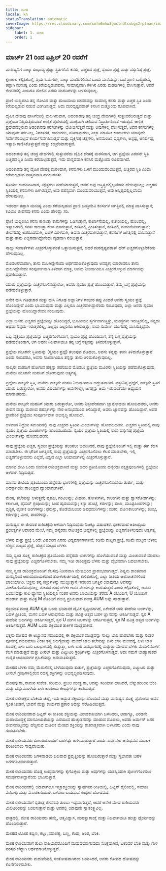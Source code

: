 ```yaml
---
title: ಮೇಷ
locale: kn
statusTranslation: automatic
coverImage: https://res.cloudinary.com/xmfm6mhw3gwctndtcubgx2rptnae/image/upload/v1741354450/small_cover_tratado_esoterico_de_astrologia_hermetica_6210a35442.webp
sidebar:
    label: 1. ಮೇಷ
    order: 1
---
```

## ಮಾರ್ಚ್ 21 ರಿಂದ ಏಪ್ರಿಲ್ 20 ರವರೆಗೆ

ಮನುಷ್ಯನಿಗೆ ನಾಲ್ಕು ಸಂಭಾವ್ಯ ಪ್ರಜ್ಞಾ ಸ್ಥಿತಿಗಳಿವೆ: ಕನಸು, ಎಚ್ಚರದ ಪ್ರಜ್ಞೆ, ಸ್ವಯಂ ಪ್ರಜ್ಞೆ ಮತ್ತು ವಸ್ತುನಿಷ್ಠ ಪ್ರಜ್ಞೆ.

ಕ್ಷಣಕಾಲ ಕಲ್ಪಿಸಿಕೊಳ್ಳಿ, ಪ್ರಿಯ ಓದುಗರೇ, ನಾಲ್ಕು ಮಹಡಿಗಳಿರುವ ಒಂದು ಮನೆಯನ್ನು. ಬಡ ಪ್ರಾಣಿ ಬುದ್ಧಿಜೀವಿ, ತಪ್ಪಾಗಿ ಮನುಷ್ಯ ಎಂದು ಕರೆಯಲ್ಪಡುವವನು, ಸಾಮಾನ್ಯವಾಗಿ ಕೆಳಗಿನ ಎರಡು ಮಹಡಿಗಳಲ್ಲಿ ವಾಸಿಸುತ್ತಾನೆ, ಆದರೆ ಜೀವನದಲ್ಲಿ ಎಂದಿಗೂ ಮೇಲಿನ ಎರಡು ಮಹಡಿಗಳನ್ನು ಬಳಸುವುದಿಲ್ಲ.

ಪ್ರಾಣಿ ಬುದ್ಧಿಜೀವಿ ತನ್ನ ನೋವಿನ ಮತ್ತು ದುಃಖಮಯ ಜೀವನವನ್ನು ಸಾಮಾನ್ಯ ಕನಸು ಮತ್ತು ಎಚ್ಚರ ಸ್ಥಿತಿ ಎಂದು ಕರೆಯಲ್ಪಡುವ ನಡುವೆ ವಿಂಗಡಿಸುತ್ತದೆ, ಅದು ದುರದೃಷ್ಟವಶಾತ್ ಕನಸಿನ ಮತ್ತೊಂದು ರೂಪವಾಗಿದೆ.

ದೈಹಿಕ ದೇಹವು ಹಾಸಿಗೆಯಲ್ಲಿ ಮಲಗಿರುವಾಗ, ಅಹಂಕಾರವು ತನ್ನ ಚಂದ್ರ ದೇಹಗಳಲ್ಲಿ ಸುತ್ತುವರೆದಿರುತ್ತದೆ ಮತ್ತು ಪ್ರಜ್ಞೆಯು ನಿದ್ರಿಸುತ್ತಿರುವಂತೆ ಆಣ್ವಿಕ ಪ್ರದೇಶದಲ್ಲಿ ಮುಕ್ತವಾಗಿ ಚಲಿಸುವ ನಿದ್ರಾಹೀನನಂತೆ ಇರುತ್ತದೆ. ಆಣ್ವಿಕ ಪ್ರದೇಶದಲ್ಲಿರುವ ಅಹಂಕಾರವು ಕನಸುಗಳನ್ನು ಯೋಜಿಸುತ್ತದೆ ಮತ್ತು ಅವುಗಳಲ್ಲಿ ವಾಸಿಸುತ್ತದೆ, ಅದರ ಕನಸುಗಳಲ್ಲಿ ಯಾವುದೇ ತರ್ಕವಿಲ್ಲ, ನಿರಂತರತೆ, ಕಾರಣಗಳು, ಪರಿಣಾಮಗಳು, ಎಲ್ಲಾ ಮಾನಸಿಕ ಕಾರ್ಯಗಳು ಯಾವುದೇ ನಿರ್ದೇಶನವಿಲ್ಲದೆ ಕಾರ್ಯನಿರ್ವಹಿಸುತ್ತವೆ ಮತ್ತು ವ್ಯಕ್ತಿನಿಷ್ಠ ಚಿತ್ರಗಳು, ಅಸಮಂಜಸ ದೃಶ್ಯಗಳು, ಅಸ್ಪಷ್ಟ, ಅನಿರ್ದಿಷ್ಟ, ಇತ್ಯಾದಿ ಕಾಣಿಸಿಕೊಳ್ಳುತ್ತವೆ ಮತ್ತು ಕಣ್ಮರೆಯಾಗುತ್ತವೆ.

ಅಹಂಕಾರವು ತನ್ನ ಚಂದ್ರ ದೇಹಗಳಲ್ಲಿ ಸುತ್ತುವರೆದು ದೈಹಿಕ ದೇಹಕ್ಕೆ ಮರಳಿದಾಗ, ಆಗ ಪ್ರಜ್ಞೆಯ ಎರಡನೇ ಸ್ಥಿತಿ ಎಚ್ಚರದ ಸ್ಥಿತಿ ಎಂದು ಕರೆಯಲ್ಪಡುತ್ತದೆ, ಇದು ವಾಸ್ತವವಾಗಿ ಕನಸಿನ ಮತ್ತೊಂದು ರೂಪವಾಗಿದೆ.

ಅಹಂಕಾರವು ತನ್ನ ದೈಹಿಕ ದೇಹಕ್ಕೆ ಮರಳಿದಾಗ, ಕನಸುಗಳು ಒಳಗೆ ಮುಂದುವರಿಯುತ್ತವೆ, ಎಚ್ಚರದ ಸ್ಥಿತಿ ಎಂದು ಕರೆಯಲ್ಪಡುವ ವಾಸ್ತವವಾಗಿ ಹಗಲುಗನಸು.

ಸೂರ್ಯ ಉದಯಿಸಿದಾಗ, ನಕ್ಷತ್ರಗಳು ಮರೆಯಾಗುತ್ತವೆ, ಆದರೆ ಅವು ಅಸ್ತಿತ್ವದಲ್ಲಿಲ್ಲವೆಂದು ಹೇಳುವುದಿಲ್ಲ; ಎಚ್ಚರದ ಸ್ಥಿತಿಯಲ್ಲಿ ಕನಸುಗಳು ಹೀಗಿರುತ್ತವೆ, ಅವು ರಹಸ್ಯವಾಗಿ ಮುಂದುವರಿಯುತ್ತವೆ, ಅವು ಅಸ್ತಿತ್ವದಲ್ಲಿಲ್ಲವೆಂದು ಹೇಳುವುದಿಲ್ಲ.

ಇದರರ್ಥ ತಪ್ಪಾಗಿ ಮನುಷ್ಯ ಎಂದು ಕರೆಯಲ್ಪಡುವ ಪ್ರಾಣಿ ಬುದ್ಧಿಜೀವಿ ಕನಸುಗಳ ಜಗತ್ತಿನಲ್ಲಿ ಮಾತ್ರ ವಾಸಿಸುತ್ತಾನೆ; ಕವಿಯು ಜೀವನವು ಕನಸು ಎಂದು ಹೇಳಿದ್ದು ಸರಿ.

ಪ್ರಾಣಿ ಬುದ್ಧಿಜೀವಿ ಕನಸು ಕಾಣುತ್ತಾ ಕಾರುಗಳನ್ನು ಓಡಿಸುತ್ತಾನೆ, ಕಾರ್ಖಾನೆಯಲ್ಲಿ, ಕಚೇರಿಯಲ್ಲಿ, ಹೊಲದಲ್ಲಿ, ಇತ್ಯಾದಿಗಳಲ್ಲಿ ಕನಸು ಕಾಣುತ್ತಾ ಕೆಲಸ ಮಾಡುತ್ತಾನೆ, ಕನಸಿನಲ್ಲಿ ಪ್ರೀತಿಸುತ್ತಾನೆ, ಕನಸಿನಲ್ಲಿ ಮದುವೆಯಾಗುತ್ತಾನೆ; ಜೀವನದಲ್ಲಿ ಅಪರೂಪವಾಗಿ, ಬಹಳ ವಿರಳವಾಗಿ, ಅವನು ಎಚ್ಚರವಾಗಿರುತ್ತಾನೆ, ಕನಸುಗಳ ಜಗತ್ತಿನಲ್ಲಿ ವಾಸಿಸುತ್ತಾನೆ ಮತ್ತು ತಾನು ಎಚ್ಚರವಾಗಿದ್ದೇನೆಂದು ದೃಢವಾಗಿ ನಂಬುತ್ತಾನೆ.

ನಾಲ್ಕು ಸುವಾರ್ತೆಗಳು ಎಚ್ಚರಗೊಳ್ಳುವಂತೆ ಒತ್ತಾಯಿಸುತ್ತವೆ, ಆದರೆ ದುರದೃಷ್ಟವಶಾತ್ ಹೇಗೆ ಎಚ್ಚರಗೊಳ್ಳಬೇಕೆಂದು ಹೇಳುವುದಿಲ್ಲ.

ಮೊದಲನೆಯದಾಗಿ, ತಾನು ಮಲಗಿದ್ದೇನೆಂದು ಅರ್ಥಮಾಡಿಕೊಳ್ಳುವುದು ಅವಶ್ಯಕ; ಯಾರಾದರೂ ತಾನು ಮಲಗಿದ್ದೇನೆಂದು ಸಂಪೂರ್ಣವಾಗಿ ತಿಳಿದಾಗ ಮಾತ್ರ, ಅವನು ನಿಜವಾಗಿಯೂ ಎಚ್ಚರಗೊಳ್ಳುವ ಮಾರ್ಗವನ್ನು ಪ್ರವೇಶಿಸುತ್ತಾನೆ.

ಯಾರು ಪ್ರಜ್ಞೆಯನ್ನು ಎಚ್ಚರಗೊಳಿಸುತ್ತಾರೋ, ಅವರು ಸ್ವಯಂ ಪ್ರಜ್ಞೆ ಹೊಂದುತ್ತಾರೆ, ತಮ್ಮ ಬಗ್ಗೆ ಪ್ರಜ್ಞೆಯನ್ನು ಪಡೆದುಕೊಳ್ಳುತ್ತಾರೆ.

ಅನೇಕ ಹುಸಿ ಗೂಢಚಾರ ಮತ್ತು ಹುಸಿ ನಿಗೂಢ ಅಜ್ಞಾನಿಗಳ ಗಂಭೀರ ತಪ್ಪು ಎಂದರೆ ಅವರು ಸ್ವಯಂ ಪ್ರಜ್ಞೆ ಹೊಂದಿದ್ದೇವೆ ಎಂದು ಭಾವಿಸುವುದು ಮತ್ತು ಎಲ್ಲರೂ ಎಚ್ಚರವಾಗಿದ್ದಾರೆಂದು ನಂಬುವುದು, ಎಲ್ಲಾ ಜನರು ಸ್ವಯಂ ಪ್ರಜ್ಞೆಯನ್ನು ಹೊಂದಿದ್ದಾರೆಂದು ನಂಬುವುದು.

ಎಲ್ಲಾ ಜನರು ಎಚ್ಚರದ ಪ್ರಜ್ಞೆಯನ್ನು ಹೊಂದಿದ್ದರೆ, ಭೂಮಿಯು ಸ್ವರ್ಗವಾಗುತ್ತಿತ್ತು, ಯುದ್ಧಗಳು ಇರುತ್ತಿರಲಿಲ್ಲ, ನನ್ನದು ಅಥವಾ ನಿನ್ನದು ಇರುತ್ತಿರಲಿಲ್ಲ, ಎಲ್ಲವೂ ಎಲ್ಲರಿಗೂ ಆಗಿರುತ್ತಿತ್ತು, ನಾವು ಸುವರ್ಣ ಯುಗದಲ್ಲಿ ವಾಸಿಸುತ್ತಿದ್ದೆವು.

ಒಬ್ಬ ವ್ಯಕ್ತಿಯು ಪ್ರಜ್ಞೆಯನ್ನು ಎಚ್ಚರಗೊಳಿಸಿದಾಗ, ಸ್ವಯಂ ಪ್ರಜ್ಞೆ ಹೊಂದಿದಾಗ, ತನ್ನ ಬಗ್ಗೆ ಪ್ರಜ್ಞೆಯನ್ನು ಪಡೆದುಕೊಂಡಾಗ, ಆಗ ಅವನು ನಿಜವಾಗಿಯೂ ತನ್ನ ಬಗ್ಗೆ ಸತ್ಯವನ್ನು ತಿಳಿದುಕೊಳ್ಳುತ್ತಾನೆ.

ಪ್ರಜ್ಞೆಯ ಮೂರನೇ ಸ್ಥಿತಿಯನ್ನು (ಸ್ವಯಂ ಪ್ರಜ್ಞೆ) ತಲುಪುವ ಮೊದಲು, ಅವನು ತನ್ನನ್ನು ತಾನು ತಿಳಿದುಕೊಳ್ಳುತ್ತಾನೆ ಎಂದು ನಂಬಿದರೂ, ಅವನು ನಿಜವಾಗಿಯೂ ತನ್ನನ್ನು ತಾನು ತಿಳಿದುಕೊಳ್ಳುವುದಿಲ್ಲ.

ನಾಲ್ಕನೇ ಮಹಡಿಗೆ ಹೋಗುವ ಹಕ್ಕನ್ನು ಪಡೆಯುವ ಮೊದಲು ಪ್ರಜ್ಞೆಯ ಮೂರನೇ ಸ್ಥಿತಿಯನ್ನು ಪಡೆದುಕೊಳ್ಳುವುದು, ಮನೆಯ ಮೂರನೇ ಮಹಡಿಗೆ ಹೋಗುವುದು ಅತ್ಯಗತ್ಯ.

ಪ್ರಜ್ಞೆಯ ನಾಲ್ಕನೇ ಸ್ಥಿತಿ, ಮನೆಯ ನಾಲ್ಕನೇ ಮಹಡಿ ನಿಜವಾಗಿಯೂ ಅದ್ಭುತವಾಗಿದೆ. ವಸ್ತುನಿಷ್ಠ ಪ್ರಜ್ಞೆಗೆ, ನಾಲ್ಕನೇ ಸ್ಥಿತಿಗೆ ಯಾರು ಬರುತ್ತಾರೋ, ಅವರು ವಿಷಯಗಳನ್ನು ಅವುಗಳಲ್ಲೇ, ಜಗತ್ತನ್ನು ಅದು ಇರುವಂತೆಯೇ ಅಧ್ಯಯನ ಮಾಡಬಹುದು.

ಮನೆಯ ನಾಲ್ಕನೇ ಮಹಡಿಗೆ ಯಾರು ಬರುತ್ತಾರೋ, ಅವರು ನಿಸ್ಸಂದೇಹವಾಗಿ ಜ್ಞಾನೋದಯ ಹೊಂದಿದವರು, ಅವರು ಜೀವನ ಮತ್ತು ಮರಣದ ರಹಸ್ಯಗಳನ್ನು ನೇರ ಅನುಭವದಿಂದ ತಿಳಿದಿದ್ದಾರೆ, ಅವರು ಜ್ಞಾನವನ್ನು ಹೊಂದಿದ್ದಾರೆ, ಅವರ ಪ್ರಾದೇಶಿಕ ಪ್ರಜ್ಞೆಯು ಸಂಪೂರ್ಣವಾಗಿ ಅಭಿವೃದ್ಧಿ ಹೊಂದಿದೆ.

ಆಳವಾದ ನಿದ್ರೆಯ ಸಮಯದಲ್ಲಿ ನಾವು ಎಚ್ಚರದ ಸ್ಥಿತಿಯ ಮಿಂಚುಗಳನ್ನು ಹೊಂದಬಹುದು. ಎಚ್ಚರದ ಸ್ಥಿತಿಯಲ್ಲಿ ನಾವು ಸ್ವಯಂ ಪ್ರಜ್ಞೆಯ ಮಿಂಚುಗಳನ್ನು ಹೊಂದಬಹುದು. ಸ್ವಯಂ ಪ್ರಜ್ಞೆಯ ಸ್ಥಿತಿಯಲ್ಲಿ ನಾವು ವಸ್ತುನಿಷ್ಠ ಪ್ರಜ್ಞೆಯ ಮಿಂಚುಗಳನ್ನು ಹೊಂದಬಹುದು.

ನಾವು ಪ್ರಜ್ಞೆಯ ಎಚ್ಚರ, ಸ್ವಯಂ ಪ್ರಜ್ಞೆಯನ್ನು ತಲುಪಲು ಬಯಸಿದರೆ, ನಾವು ಪ್ರಜ್ಞೆಯೊಂದಿಗೆ ಇಲ್ಲಿ ಮತ್ತು ಈಗ ಕೆಲಸ ಮಾಡಬೇಕು. ಈ ಭೌತಿಕ ಜಗತ್ತಿನಲ್ಲಿ ನಾವು ಪ್ರಜ್ಞೆಯನ್ನು ಎಚ್ಚರಗೊಳಿಸಲು ಕೆಲಸ ಮಾಡಬೇಕು, ಇಲ್ಲಿ ಎಚ್ಚರಗೊಳ್ಳುವವನು ಎಲ್ಲೆಡೆ, ವಿಶ್ವದ ಎಲ್ಲಾ ಆಯಾಮಗಳಲ್ಲಿ ಎಚ್ಚರಗೊಳ್ಳುತ್ತಾನೆ.

ಮಾನವ ಜೀವಿ ಒಂದು ಜೀವಂತ ರಾಶಿಚಕ್ರವಾಗಿದೆ ಮತ್ತು ಅದರ ಪ್ರತಿಯೊಂದು ಹನ್ನೆರಡು ನಕ್ಷತ್ರಪುಂಜಗಳಲ್ಲಿ ಪ್ರಜ್ಞೆಯು ಆಳವಾಗಿ ನಿದ್ರಿಸುತ್ತದೆ.

ಮಾನವ ಜೀವಿಯ ಪ್ರತಿಯೊಂದು ಹನ್ನೆರಡು ಭಾಗಗಳಲ್ಲಿ ಪ್ರಜ್ಞೆಯನ್ನು ಎಚ್ಚರಗೊಳಿಸುವುದು ತುರ್ತು, ಮತ್ತು ಅದಕ್ಕಾಗಿಯೇ ರಾಶಿಚಕ್ರದ ವ್ಯಾಯಾಮಗಳಿವೆ.

ಮೇಷ, ತಲೆಯನ್ನು ಆಳುತ್ತದೆ; ವೃಷಭ, ಗಂಟಲನ್ನು; ಮಿಥುನ, ತೋಳುಗಳು, ಕಾಲುಗಳು ಮತ್ತು ಶ್ವಾಸಕೋಶಗಳನ್ನು; ಕರ್ಕಾಟಕ, ಥೈಮಸ್ ಗ್ರಂಥಿಯನ್ನು; ಸಿಂಹ ಹೃದಯವನ್ನು; ಕನ್ಯಾ ಹೊಟ್ಟೆ, ಕರುಳನ್ನು; ತುಲಾ, ಮೂತ್ರಪಿಂಡಗಳನ್ನು; ವೃಶ್ಚಿಕ, ಲೈಂಗಿಕ ಅಂಗಗಳನ್ನು; ಧನುಸ್ಸು, ತೊಡೆಯೆಲುಬಿನ ಅಪಧಮನಿಗಳನ್ನು; ಮಕರ, ಮೊಣಕಾಲುಗಳನ್ನು; ಕುಂಭ, ಕರುಳನ್ನು; ಮೀನ, ಪಾದಗಳನ್ನು.

ಮನುಷ್ಯನ ಈ ಜೀವಂತ ರಾಶಿಚಕ್ರವು ಆಳವಾಗಿ ನಿದ್ರಿಸುವುದು ನಿಜಕ್ಕೂ ವಿಷಾದಕರ. ಭೀಕರವಾದ ಅತೀಂದ್ರಿಯ ಪ್ರಯತ್ನಗಳ ಆಧಾರದ ಮೇಲೆ, ನಮ್ಮ ಹನ್ನೆರಡು ರಾಶಿಚಕ್ರದ ಚಿಹ್ನೆಗಳಲ್ಲಿ ಪ್ರಜ್ಞೆಯನ್ನು ಎಚ್ಚರಗೊಳಿಸುವುದು ಅತ್ಯಗತ್ಯ.

ಬೆಳಕು ಮತ್ತು ಪ್ರಜ್ಞೆ ಒಂದೇ ವಿಷಯದ ಎರಡು ವಿದ್ಯಮಾನಗಳಾಗಿವೆ; ಕಡಿಮೆ ಮಟ್ಟದ ಪ್ರಜ್ಞೆ, ಕಡಿಮೆ ಮಟ್ಟದ ಬೆಳಕು; ಹೆಚ್ಚಿನ ಮಟ್ಟದ ಪ್ರಜ್ಞೆ, ಹೆಚ್ಚಿನ ಮಟ್ಟದ ಬೆಳಕು.

ನಮ್ಮ ಸ್ವಂತ ಸೂಕ್ಷ್ಮ ರಾಶಿಚಕ್ರದ ಪ್ರತಿಯೊಂದು ಹನ್ನೆರಡು ಭಾಗಗಳನ್ನು ಹೊಳೆಯುವಂತೆ ಮತ್ತು ಮಿಂಚುವಂತೆ ಮಾಡಲು ನಾವು ಪ್ರಜ್ಞೆಯನ್ನು ಎಚ್ಚರಗೊಳಿಸಬೇಕು. ನಮ್ಮ ಇಡೀ ರಾಶಿಚಕ್ರವು ಬೆಳಕು ಮತ್ತು ವೈಭವವಾಗಿ ಬದಲಾಗಬೇಕು.

ನಮ್ಮ ಸ್ವಂತ ರಾಶಿಚಕ್ರದೊಂದಿಗೆ ಕೆಲಸವು ನಿಖರವಾಗಿ ಮೇಷದಿಂದ ಪ್ರಾರಂಭವಾಗುತ್ತದೆ. ಶಿಷ್ಯನು ಶಾಂತವಾದ ಮನಸ್ಸಿನಿಂದ ಆರಾಮದಾಯಕವಾದ ತೋಳುಕುರ್ಚಿಯಲ್ಲಿ ಕುಳಿತುಕೊಳ್ಳಿ, ಎಲ್ಲಾ ರೀತಿಯ ಆಲೋಚನೆಗಳಿಂದ ಖಾಲಿಯಾಗಿರಿ. ಭಕ್ತನು ತನ್ನ ಕಣ್ಣುಗಳನ್ನು ಮುಚ್ಚುತ್ತಾನೆ ಇದರಿಂದ ಜಗತ್ತಿನ ಯಾವುದೂ ಅವನನ್ನು ವಿಚಲಿತಗೊಳಿಸುವುದಿಲ್ಲ, ಮೇಷದ ಶುದ್ಧ ಬೆಳಕು ಅವನ ಮೆದುಳನ್ನು ಆವರಿಸುತ್ತದೆ ಎಂದು ಕಲ್ಪಿಸಿಕೊಳ್ಳಿ, ಅವನು ಬಯಸಿದಷ್ಟು ಕಾಲ ಧ್ಯಾನದ ಸ್ಥಿತಿಯಲ್ಲಿರಿ ನಂತರ ಅವನು ಬಾಯಿಯನ್ನು ತೆರೆದು A ಯೊಂದಿಗೆ, U ಯೊಂದಿಗೆ ದುಂಡಾಗಿ ಮತ್ತು ಪವಿತ್ರ M ನೊಂದಿಗೆ ಮುಚ್ಚಿ ಪ್ರಬಲವಾದ ಮಂತ್ರ AUM ಅನ್ನು ಹಾಡುತ್ತಾನೆ.

ಶಕ್ತಿಯುತ ಮಂತ್ರ AUM ಸ್ವತಃ ಒಂದು ಭಯಾನಕ ದೈವಿಕ ಸೃಷ್ಟಿಯಾಗಿದೆ, ಏಕೆಂದರೆ ಅದು ತಂದೆಯ ಬಲಗಳನ್ನು, ಬಹಳ ಪ್ರೀತಿಯ, ಮಗನ ಬಹಳ ಆರಾಧನೆಯ ಮತ್ತು ಪವಿತ್ರ ಆತ್ಮದ ಬಹಳ ಜ್ಞಾನವನ್ನು ಆಕರ್ಷಿಸುತ್ತದೆ. ಸ್ವರ A ತಂದೆಯ ಬಲಗಳನ್ನು ಆಕರ್ಷಿಸುತ್ತದೆ, ಸ್ವರ U ಮಗನ ಬಲಗಳನ್ನು ಆಕರ್ಷಿಸುತ್ತದೆ, ಸ್ವರ M ಪವಿತ್ರ ಆತ್ಮದ ಬಲಗಳನ್ನು ಆಕರ್ಷಿಸುತ್ತದೆ. AUM ಒಂದು ಶಕ್ತಿಯುತ ತಾರ್ಕಿಕ ಮಂತ್ರವಾಗಿದೆ.

ಭಕ್ತನು ಮೇಷದ ಈ ಅಭ್ಯಾಸದ ಸಮಯದಲ್ಲಿ ಈ ಶಕ್ತಿಯುತ ಮಂತ್ರವನ್ನು ನಾಲ್ಕು ಬಾರಿ ಹಾಡಬೇಕು ಮತ್ತು ನಂತರ ಪೂರ್ವಕ್ಕೆ ಮುಖಮಾಡಿ ನಿಂತು ತನ್ನ ಬಲಗೈಯನ್ನು ಮುಂದೆ ಚಾಚಿ ತಲೆಯನ್ನು ಏಳು ಬಾರಿ ಮುಂದಕ್ಕೆ, ಏಳು ಬಾರಿ ಹಿಂದಕ್ಕೆ, ಏಳು ಬಾರಿ ಬಲಭಾಗದಲ್ಲಿ ಸುತ್ತುತ್ತಾ, ಏಳು ಬಾರಿ ಎಡಭಾಗದಲ್ಲಿ ಸುತ್ತುತ್ತಾ ಮೇಷದ ಬೆಳಕು ಮೆದುಳಿನೊಳಗೆ ಕೆಲಸ ಮಾಡುತ್ತದೆ ಮತ್ತು ಪೀನಲ್ ಮತ್ತು ಪಿಟ್ಯುಟರಿ ಗ್ರಂಥಿಗಳನ್ನು ಎಚ್ಚರಗೊಳಿಸುತ್ತದೆ, ಅದು ನಮಗೆ ಬಾಹ್ಯಾಕಾಶದ ಉನ್ನತ ಆಯಾಮಗಳ ಗ್ರಹಿಕೆಯನ್ನು ಅನುಮತಿಸುತ್ತದೆ.

ಮೇಷದ ಬೆಳಕು ನಮ್ಮ ಮೆದುಳಿನಲ್ಲಿ ಬೆಳೆಯುವುದು ತುರ್ತು, ಪ್ರಜ್ಞೆಯನ್ನು ಎಚ್ಚರಗೊಳಿಸುವುದು, ಪಿಟ್ಯುಟರಿ ಮತ್ತು ಪೀನಲ್ ಗ್ರಂಥಿಗಳಲ್ಲಿರುವ ರಹಸ್ಯ ಶಕ್ತಿಗಳನ್ನು ಅಭಿವೃದ್ಧಿಪಡಿಸುವುದು.

ಮೇಷವು ರಾ, ರಾಮನ ಸಂಕೇತ, ಕುರಿಮರಿ. ಪ್ರಬಲ ಮಂತ್ರ ರಾ, ಅದನ್ನು ಸರಿಯಾಗಿ ಹಾಡಿದರೆ, ಬೆನ್ನುಹುರಿಯ ಬೆಂಕಿ ಮತ್ತು ಬೆನ್ನುಮೂಳೆಯ ಏಳು ಕಾಂತೀಯ ಕೇಂದ್ರಗಳನ್ನು ಕಂಪಿಸುತ್ತದೆ.

ಮೇಷ ರಾಶಿಚಕ್ರದ ಬೆಂಕಿಯ ಚಿಹ್ನೆ, ಇದು ಅದ್ಭುತ ಶಕ್ತಿಯನ್ನು ಹೊಂದಿದೆ ಮತ್ತು ಮನುಷ್ಯನ ಸೂಕ್ಷ್ಮ ಪ್ರಪಂಚವು ಅವನ ಸ್ವಂತ ಚಿಂತನೆ, ಭಾವನೆ ಮತ್ತು ಕಾರ್ಯದ ಪ್ರಕಾರ ಅದನ್ನು ಸೆರೆಹಿಡಿಯುತ್ತದೆ.

ಮೇಷ ರಾಶಿಯವರಾದ ಹಿಟ್ಲರ್ ಈ ರೀತಿಯ ಶಕ್ತಿಯನ್ನು ವಿನಾಶಕಾರಿಯಾಗಿ ಬಳಸಿದರು, ಆದಾಗ್ಯೂ, ಎರಡನೇ ಮಹಾಯುದ್ಧಕ್ಕೆ ಮಾನವೀಯತೆಯನ್ನು ಎಸೆಯುವ ಹುಚ್ಚುತನವನ್ನು ಮಾಡುವ ಮೊದಲು, ಅವರು ಜರ್ಮನ್ ಜನರ ಜೀವನಮಟ್ಟವನ್ನು ಹೆಚ್ಚಿಸುವ ಮೂಲಕ ಮೇಷದ ಶಕ್ತಿಯನ್ನು ರಚನಾತ್ಮಕವಾಗಿ ಬಳಸಿದರು ಎಂದು ನಾವು ಗುರುತಿಸಬೇಕು.

ಮೇಷ ರಾಶಿಯವರು ಸಂಗಾತಿಯೊಂದಿಗೆ ಬಹಳಷ್ಟು ಜಗಳವಾಡುತ್ತಾರೆ ಎಂದು ನಾವು ನೇರ ಅನುಭವದ ಮೂಲಕ ಪರಿಶೀಲಿಸಲು ಸಾಧ್ಯವಾಯಿತು.

ಮೇಷ ರಾಶಿಯವರು ಜಗಳವಾಡಲು ಬಲವಾದ ಪ್ರವೃತ್ತಿಯನ್ನು ಹೊಂದಿರುತ್ತಾರೆ ಮತ್ತು ಸ್ವಭಾವತಃ ಬಹಳ ಜಗಳಗಂಟರಾಗಿರುತ್ತಾರೆ.

ಮೇಷ ರಾಶಿಯವರು ದೊಡ್ಡ ಉದ್ಯಮಗಳನ್ನು ಕೈಗೊಳ್ಳಲು ಮತ್ತು ಅವುಗಳನ್ನು ಯಶಸ್ವಿಯಾಗಿ ಪೂರ್ಣಗೊಳಿಸಲು ಸಮರ್ಥರಾಗಿದ್ದಾರೆಂದು ಭಾವಿಸುತ್ತಾರೆ.

ಮೇಷ ರಾಶಿಯವರಲ್ಲಿ ಯಾವಾಗಲೂ ಇಚ್ಛಾಶಕ್ತಿಯನ್ನು ಸ್ವಾರ್ಥಪರ ರೀತಿಯಲ್ಲಿ, ಹಿಟ್ಲರ್ ಶೈಲಿಯಲ್ಲಿ, ಸಮಾಜ ವಿರೋಧಿ ಮತ್ತು ವಿನಾಶಕಾರಿಯಾಗಿ ಬಳಸಲು ಬಯಸುವ ಗಂಭೀರ ದೋಷವಿದೆ.

ಮೇಷ ರಾಶಿಯವರಿಗೆ ಸ್ವತಂತ್ರ ಜೀವನವು ತುಂಬಾ ಇಷ್ಟವಾಗುತ್ತದೆ, ಆದರೆ ಅನೇಕ ಮೇಷ ರಾಶಿಯವರು ಮಿಲಿಟರಿಯನ್ನು ಬಯಸುತ್ತಾರೆ ಮತ್ತು ಅದರಲ್ಲಿ ಯಾವುದೇ ಸ್ವಾತಂತ್ರ್ಯವಿಲ್ಲ.

ಪಾತ್ರದಲ್ಲಿ, ಮೇಷ ರಾಶಿಯವರು ಹೆಮ್ಮೆ, ಆತ್ಮವಿಶ್ವಾಸ, ಮಹತ್ವಾಕಾಂಕ್ಷೆ ಮತ್ತು ನಿಜವಾಗಿಯೂ ಹುಚ್ಚು ಧೈರ್ಯವನ್ನು ಹೊಂದಿರುತ್ತಾರೆ.

ಮೇಷದ ಲೋಹ ಕಬ್ಬಿಣ, ಕಲ್ಲು, ಮಾಣಿಕ್ಯ, ಬಣ್ಣ, ಕೆಂಪು, ಅಂಶ, ಬೆಂಕಿ.

ಮೇಷ ರಾಶಿಯವರಿಗೆ ತುಲಾ ರಾಶಿಯವರೊಂದಿಗೆ ಮದುವೆಯಾಗುವುದು ಸೂಕ್ತವಾಗಿದೆ, ಏಕೆಂದರೆ ಬೆಂಕಿ ಮತ್ತು ಗಾಳಿ ಪರಸ್ಪರ ಚೆನ್ನಾಗಿ ಅರ್ಥಮಾಡಿಕೊಳ್ಳುತ್ತವೆ.

ಮೇಷ ರಾಶಿಯವರು ಮದುವೆಯಲ್ಲಿ ಸಂತೋಷವಾಗಿರಲು ಬಯಸಿದರೆ, ಅವರು ಕೋಪದ ದೋಷವನ್ನು ಕೊನೆಗೊಳಿಸಬೇಕು.
